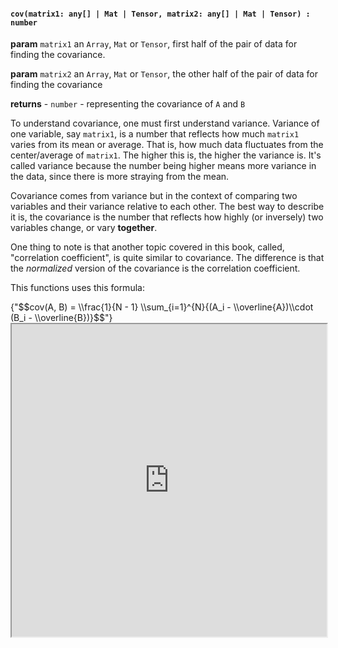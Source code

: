 
#### `cov(matrix1: any[] | Mat | Tensor, matrix2: any[] | Mat | Tensor) : number`

**param** `matrix1` an `Array`, `Mat` or `Tensor`, first half of the pair of data for finding the covariance.

**param** `matrix2` an `Array`, `Mat` or `Tensor`, the other half of the pair of data for finding the covariance

**returns** - `number` - representing the covariance of `A` and `B`

To understand covariance, one must first understand variance. Variance of one variable, say `matrix1`, is a number that reflects how much `matrix1` varies from its mean or average. That is, how much data fluctuates from the center/average of `matrix1`. The higher this is, the higher the variance is. It's called variance because the number being higher means more variance in the data, since there is more straying from the mean. 

Covariance comes from variance but in the context of comparing two variables and their variance relative to each other. The best way to describe it is, the covariance is the number that reflects how highly (or inversely) two variables change, or vary **together**. 

One thing to note is that another topic covered in this book, called, "correlation coefficient", is quite similar to covariance. The difference is that the *normalized* version of the covariance is the correlation coefficient.

This functions uses this formula:

<MathJaxContext>
      <MathJax>{"$$cov(A, B) = \\frac{1}{N - 1} \\sum_{i=1}^{N}{(A_i - \\overline{A})\\cdot (B_i - \\overline{B})}$$"}</MathJax>
</MathJaxContext>

<iframe src="https://hlab.app/s/LinJianan/cov_book"
    width="100%"
    height="500px"/>
